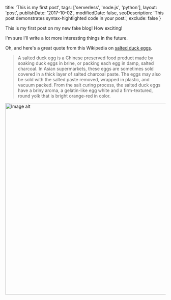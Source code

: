
  title: 'This is my first post',
  tags: ['serverless', 'node.js', 'python'],
  layout: 'post',
  publishDate: '2017-10-02',
  modifiedDate: false,
  seoDescription:
    'This post demonstrates syntax-hightlighted code in your post.',
  exclude: false
}

This is my first post on my new fake blog! How exciting!

I'm sure I'll write a lot more interesting things in the future.

Oh, and here's a great quote from this Wikipedia on
[salted duck eggs](http://en.wikipedia.org/wiki/Salted_duck_egg).

> A salted duck egg is a Chinese preserved food product made by soaking duck
> eggs in brine, or packing each egg in damp, salted charcoal. In Asian
> supermarkets, these eggs are sometimes sold covered in a thick layer of salted
> charcoal paste. The eggs may also be sold with the salted paste removed,
> wrapped in plastic, and vacuum packed. From the salt curing process, the
> salted duck eggs have a briny aroma, a gelatin-like egg white and a
> firm-textured, round yolk that is bright orange-red in color.

<img src={imageUrl} width="600px" alt="Image alt" />
